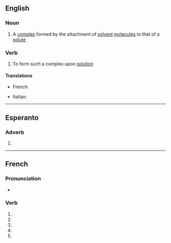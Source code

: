 {{also|solvaté}}

==English==

===Noun===
{{en-noun}}

# {{lb|en|chemistry}} A [[complex]] formed by the attachment of [[solvent]] [[molecule]]s to that of a [[solute]]

===Verb===
{{en-verb|solvat}}

# {{lb|en|chemistry}} To form such a complex upon [[solution]]

====Translations====
{{trans-top|chemistry: to form a solvate}}
* French: {{t+|fr|solvater}}
{{trans-mid}}
* Italian: {{t+|it|solvatare}}
{{trans-bottom}}

----

==Esperanto==

===Adverb===
{{eo-part}}

# {{eo-form of|solv|ate}}

----

==French==

===Pronunciation===
* {{homophones|fr|solvatent|solvates}}

===Verb===
{{head|fr|verb form}}

# {{inflection of|fr|solvater||1|s|pres|indc}}
# {{inflection of|fr|solvater||3|s|pres|indc}}
# {{inflection of|fr|solvater||1|s|pres|subj}}
# {{inflection of|fr|solvater||3|s|pres|subj}}
# {{inflection of|fr|solvater||2|s|impr}}